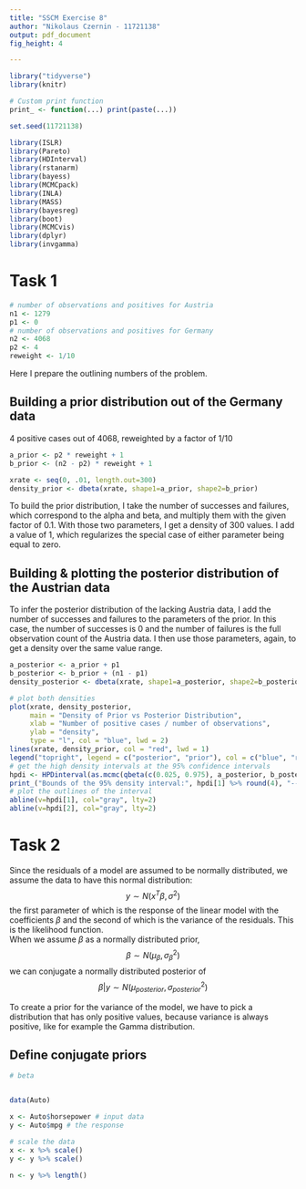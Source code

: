 ```yaml
---
title: "SSCM Exercise 8"
author: "Nikolaus Czernin - 11721138"
output: pdf_document
fig_height: 4 

---
```


```r
library("tidyverse")
library(knitr)

# Custom print function
print_ <- function(...) print(paste(...))

set.seed(11721138)
```

```r

library(ISLR)
library(Pareto)
library(HDInterval)
library(rstanarm)
library(bayess)
library(MCMCpack)
library(INLA)
library(MASS)
library(bayesreg)
library(boot)
library(MCMCvis)
library(dplyr)
library(invgamma)
```

# Task 1

```r
# number of observations and positives for Austria
n1 <- 1279
p1 <- 0
# number of observations and positives for Germany
n2 <- 4068
p2 <- 4
reweight <- 1/10

```
Here I prepare the outlining numbers of the problem. 

## Building a prior distribution out of the Germany data  

4 positive cases out of 4068, reweighted by a factor of 1/10

```r
a_prior <- p2 * reweight + 1
b_prior <- (n2 - p2) * reweight + 1

xrate <- seq(0, .01, length.out=300)
density_prior <- dbeta(xrate, shape1=a_prior, shape2=b_prior)
```
To build the prior distribution, I take the number of successes and failures, 
which correspond to the alpha and beta, and multiply them with the given 
factor of 0.1. With those two parameters, I get a density of 300 values. 
I add a value of 1, which regularizes the special case of either parameter 
being equal to zero. 


## Building & plotting the posterior distribution of the Austrian data

To infer the posterior distribution of the lacking Austria data, 
I add the number of successes and failures to the parameters of the prior. 
In this case, the number of successes is 0 and the number of failures 
is the full observation count of the Austria data. I then use those parameters, 
again, to get a density over the same value range. 
```r
a_posterior <- a_prior + p1
b_posterior <- b_prior + (n1 - p1)
density_posterior <- dbeta(xrate, shape1=a_posterior, shape2=b_posterior)
```

```r
# plot both densities
plot(xrate, density_posterior, 
     main = "Density of Prior vs Posterior Distribution",
     xlab = "Number of positive cases / number of observations",
     ylab = "density",
     type = "l", col = "blue", lwd = 2)
lines(xrate, density_prior, col = "red", lwd = 1)
legend("topright", legend = c("posterior", "prior"), col = c("blue", "red"), lwd = 1)
# get the high density intervals at the 95% confidence intervals
hpdi <- HPDinterval(as.mcmc(qbeta(c(0.025, 0.975), a_posterior, b_posterior))) 
print_("Bounds of the 95% density interval:", hpdi[1] %>% round(4), "---",  hpdi[2] %>% round(4))
# plot the outlines of the interval
abline(v=hpdi[1], col="gray", lty=2)
abline(v=hpdi[2], col="gray", lty=2)
```






# Task 2
Since the residuals of a model are assumed to be normally distributed, 
we assume the data to have this normal distribution: 
$$y \sim N(x^T\beta, \sigma^2)$$ 
the first parameter of which is the response of the linear model with the coefficients $\beta$ and the second of which is the variance of the residuals. This is the likelihood function.  
When we assume $\beta$ as a normally distributed prior, 
$$\beta \sim N(\mu_\beta, \sigma^2_\beta)$$
we can conjugate a 
normally distributed posterior of 
$$\beta | y \sim N(\mu_{posterior}, \sigma^2_{posterior})$$

To create a prior for the variance of the model, we have to pick a distribution 
that has only positive values, because variance is always positive, like 
for example the Gamma distribution. 

## Define conjugate priors
```r
# beta



```



```r
data(Auto)

x <- Auto$horsepower # input data
y <- Auto$mpg # the response

# scale the data
x <- x %>% scale()
y <- y %>% scale()

n <- y %>% length()

```





